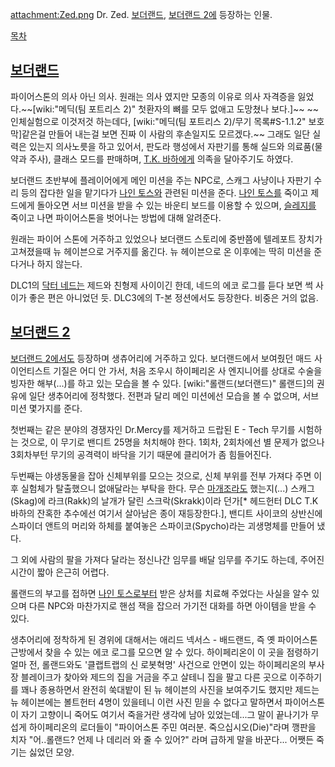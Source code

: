 attachment:Zed.png 
Dr. Zed. [[보더랜드]], [[보더랜드 2]]에 등장하는 인물.


[[목차]]

== [[보더랜드]] ==
파이어스톤의 의사 아닌 의사. 원래는 의사 였지만 모종의 이유로 의사 자격증을 잃었다.~~[wiki:"메딕(팀 포트리스 2)" 첫환자의 뼈를 모두 없애고 도망쳤나 보다.]~~ ~~인체실험으로 이것저것 하는데다, [wiki:"메딕(팀 포트리스 2)/무기 목록#S-1.1.2" 보호막]같은걸 만들어 내는걸 보면 진짜 이 사람의 후손일지도 모르겠다.~~ 그래도 일단 실력은 있는지 의사노릇을 하고 있어서, 판도라 행성에서 자판기를 통해 실드와 의료품(물약과 주사), 클래스 모드를 판매하며, [[T.K. 바하]]에게 의족을 달아주기도 하였다.

보더랜드 초반부에 플레이어에게 메인 미션을 주는 NPC로, 스캐그 사냥이나 자판기 수리 등의 잡다한 일을 맡기다가 [[나인 토스]]와 관련된 미션을 준다. [[나인 토스]]를 죽이고 제드에게 돌아오면 서브 미션을 받을 수 있는 바운티 보드를 이용할 수 있으며, [[슬레지]]를 죽이고 나면 파이어스톤을 벗어나는 방법에 대해 알려준다.

원래는 파이어 스톤에 거주하고 있었으나 보더랜드 스토리에 중반쯤에 텔레포트 장치가 고쳐졌을때 뉴 헤이븐으로 거주지를 옮긴다. 뉴 헤이븐으로 온 이후에는 딱히 미션을 준다거나 하지 않는다.

DLC1의 [[닥터 네드]]는 제드와 친형제 사이이긴 한데, 네드의 에코 로그를 듣다 보면 썩 사이가 좋은 편은 아니었던 듯.
DLC3에의 T-본 정션에서도 등장한다. 비중은 거의 없음.

== [[보더랜드 2]] ==

[[보더랜드 2]]에서도 등장하며 생츄어리에 거주하고 있다. 보더랜드에서 보여줬던 매드 사이언티스트 기질은 어디 안 가서, 처음 조우시 하이페리온 사 엔지니어를 상대로 수술을 빙자한 해부(...)를 하고 있는 모습을 볼 수 있다. [wiki:"롤랜드(보더랜드)" 롤랜드]의 권유에 일단 생추어리에 정착했다. 전편과 달리 메인 미션에선 모습을 볼 수 없으며, 서브미션 몇가지를 준다.

첫번째는 같은 분야의 경쟁자인 Dr.Mercy를 제거하고 드랍된 E - Tech 무기를 시험하는 것으로, 이 무기로 밴디트 25명을 처치해야 한다. 1회차, 2회차에선 별 문제가 없으나 3회차부턴 무기의 공격력이 바닥을 기기 때문에 클리어가 좀 힘들어진다. 

두번째는 야생동물을 잡아 신체부위를 모으는 것으로, 신체 부위를 전부 가져다 주면 이후 실험체가 탈출했으니 없애달라는 부탁을 한다. 무슨 [[마개조]]라도 했는지(...) 스캐그(Skag)에 라크(Rakk)의 날개가 달린 스크락(Skrakk)이라 던가[* 헤드헌터 DLC T.K 바하의 잔혹한 추수에선 여기서 살아남은 종이 재등장한다.], 밴디트 사이코의 상반신에 스파이더 앤트의 머리와 하체를 붙여놓은 스파이코(Spycho)라는 괴생명체를 만들어 냈다.

그 외에 사람의 팔을 가져다 달라는 정신나간 임무를 배달 임무를 주기도 하는데, 주어진 시간이 짧아 은근히 어렵다.

롤랜드의 부고를 접하면 [[나인 토스]]로부터 받은 상처를 치료해 주었다는 사실을 알수 있으며 다른 NPC와 마찬가지로 핸섬 잭을 잡으러 가기전 대화를 하면 아이템을 받을 수 있다.

생추어리에 정착하게 된 경위에 대해서는 애리드 넥서스 - 배드랜드, 즉 옛 파이어스톤 근방에서 찾을 수 있는 에코 로그를 모으면 알 수 있다. 하이페리온이 이 곳을 점령하기 얼마 전, 롤랜드와도 '클랩트랩의 신 로봇혁명' 사건으로 안면이 있는 하이페리온의 부사장 블레이크가 찾아와 제드의 집을 거금을 주고 살테니 집을 팔고 다른 곳으로 이주하기를 꽤나 종용하면서 완전히 쑥대밭이 된 뉴 헤이븐의 사진을 보여주기도 했지만 제드는 뉴 헤이븐에는 볼트헌터 4명이 있을테니 이런 사진 믿을 수 없다고 말하면서 파이어스톤이 자기 고향이니 죽어도 여기서 죽을거란 생각에 남아 있었는데...그 말이 끝나기가 무섭게 하이페리온의 로더들이 "파이어스톤 주민 여러분. 죽으십시오(Die)"라며 깽판을 치자 "어..롤랜드? 언제 나 데리러 와 줄 수 있어?" 라며 급하게 말을 바꾼다... 어쨋든 죽기는 싫었던 모양.
